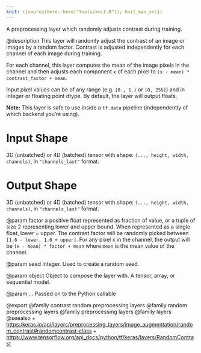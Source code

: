 ```yaml
---
knit: ({source(here::here("tools/knit.R")); knit_man_src})
---
```

A preprocessing layer which randomly adjusts contrast during training.

@description
This layer will randomly adjust the contrast of an image or images
by a random factor. Contrast is adjusted independently
for each channel of each image during training.

For each channel, this layer computes the mean of the image pixels in the
channel and then adjusts each component `x` of each pixel to
`(x - mean) * contrast_factor + mean`.

Input pixel values can be of any range (e.g. `[0., 1.)` or `[0, 255]`) and
in integer or floating point dtype.
By default, the layer will output floats.

**Note:** This layer is safe to use inside a `tf.data` pipeline
(independently of which backend you're using).

# Input Shape
3D (unbatched) or 4D (batched) tensor with shape:
`(..., height, width, channels)`, in `"channels_last"` format.

# Output Shape
3D (unbatched) or 4D (batched) tensor with shape:
`(..., height, width, channels)`, in `"channels_last"` format.

@param factor
a positive float represented as fraction of value, or a tuple of
size 2 representing lower and upper bound.
When represented as a single float, lower = upper.
The contrast factor will be randomly picked between
`[1.0 - lower, 1.0 + upper]`. For any pixel x in the channel,
the output will be `(x - mean) * factor + mean`
where `mean` is the mean value of the channel.

@param seed
Integer. Used to create a random seed.

@param object
Object to compose the layer with. A tensor, array, or sequential model.

@param ...
Passed on to the Python callable

@export
@family contrast random preprocessing layers
@family random preprocessing layers
@family preprocessing layers
@family layers
@seealso
+ <https:/keras.io/api/layers/preprocessing_layers/image_augmentation/random_contrast#randomcontrast-class>
+ <https://www.tensorflow.org/api_docs/python/tf/keras/layers/RandomContrast>
